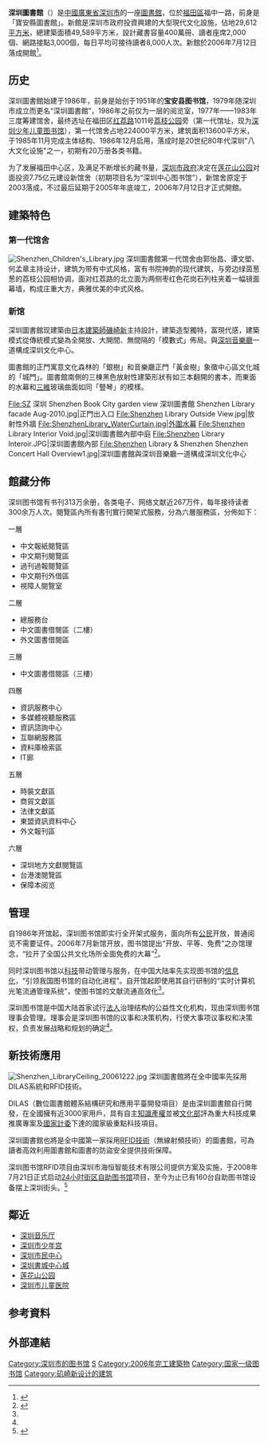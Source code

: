 {{Infobox_Library 
| library_name       = 深圳图书馆
| name_en            = Shenzhen Library
| library_logo       = Shenzhen Library Logo.png
| image              = Shenzhen Library Overview.jpg
| caption            = 
| country            = {{PRC}}
| type               = [[公共图书馆|公共图书馆]]
| scope              = 
| established        = 1986年12月
| ref_legal_mandate  = 
| location           = {{CHN}}[[廣東省|廣東省]][[深圳市|深圳市]][[福田區|福田區]]福中一路2001号
| coordinates        = 
| branch_of          = 深圳图书馆[[理事会|理事会]]
| num_branches       = 3
| items_collected    = 
| collection_size    = （纸质）412万册<br />（电子）360万件
| criteria           = 
| legal_deposit      = 
| req_to_access      = 读者证
| annual_circulation = 
| pop_served         = 
| members            = 96万
| budget             = 7363.4万（2014年）<ref name="2014report">{{cite web|url=http://www.szlib.org.cn/work-report-article/work-report.html|title=深圳图书馆2014年度工作报告|author=深圳图书馆|accessdate=2015-12-02|deadurl=no|archiveurl=https://web.archive.org/web/20160314231723/http://szlib.org.cn/work-report-article/work-report.html|archivedate=2016-03-14}}</ref>
| director           = 张岩
| num_employees      = 
| website            = [http://www.szlib.org.cn/ www.szlib.org.cn]
| phone_num          = [[国际电话区号列表#区域8_--_东亚及特殊服务|+86]] [[中华人民共和国电话区号#广东省75-76|(0)755]] 82841211
}}
{{中国20世纪建筑遗产信息框
|名称 = 深圳图书馆
|建成 = 2005年
|批次 = 第三批
|公布 = 2018年11月24日
}}
'''深圳圖書館'''（{{lang-en|Shenzhen Library}}）是[[中華人民共和國|中國]][[廣東省|廣東省]][[深圳市|深圳市]]的一座[[圖書館|圖書館]]，位於[[福田區|福田區]]福中一路，前身是「寶安縣圖書館」。新館是深圳市政府投資興建的大型現代文化設施，佔地29,612[[平方米|平方米]]，總建築面積49,589平方米，設計藏書容量400萬冊、讀者座席2,000個、網路接點3,000個，每日平均可接待讀者8,000人次。新館於2006年7月12日落成開館<ref>{{cite news|url=http://www.gd.xinhuanet.com/dishi/2006-12/01/content_8675034.htm|title=深圳图书馆新馆今日起全面开放|author=马璇|publisher=深圳特区报|date=2006-12-01|deadurl=yes|archiveurl=https://web.archive.org/web/20070124180027/http://www.gd.xinhuanet.com/dishi/2006-12/01/content_8675034.htm|archivedate=2007-01-24}}</ref>。

== 历史 ==
深圳圖書館始建于1986年，前身是始创于1951年的'''宝安县图书馆'''，1979年随深圳市成立而更名“深圳圖書館”，1986年之前仅为一层的阅览室，1977年——1983年三度筹建馆舍，最终选址在福田区[[红荔路|红荔路]]1011号[[荔枝公园|荔枝公园]]旁（第一代馆址，现为[[深圳少年儿童图书馆|深圳少年儿童图书馆]]），第一代馆舍占地224000平方米，建筑面积13600平方米，于1985年11月完成主体结构、1986年12月启用，落成时是20世纪80年代深圳"八大文化设施"之一，初期有20万册各类书籍。

为了发展福田中心区，及满足不断增长的藏书量，[[深圳市政府|深圳市政府]]决定在[[莲花山公园|莲花山公园]]对面投资7.75亿元建设新馆舍（初期项目名为“深圳中心图书馆”），新馆舍原定于2003落成，不过最后延期于2005年年底竣工，2006年7月12日才正式開館。
== 建築特色 ==
=== 第一代馆舍 ===
[[File:Shenzhen_Children's_Library.jpg|thumb]]
深圳圖書館第一代馆舍由郭怡昌、谭文塱、何孟章主持设计，建筑为带有中式风格，富有书院神韵的现代建筑，与旁边绿茵葱葱的荔枝公园相协调，面对红荔路的北立面为两侧枣红色花岗石列柱夹着一幅镜面幕墙，构成庄重大方，典雅优美的中式风格。

=== 新馆 ===
深圳圖書館现建築由[[日本|日本]][[建築師|建築師]][[磯崎新|磯崎新]]主持設計，建築造型獨特，富現代感，建築模式從傳統模式變為全開放、大開間、無間隔的「模數式」佈局。與[[深圳音樂廳|深圳音樂廳]]一道構成深圳文化中心。

圖書館的正門寓意文化森林的「銀樹」和音樂廳正門「黃金樹」象徵中心區文化城的「城門」。圖書館南側的三棟黑色放射性建築形狀有如三本翻開的書本，而東面的水幕和[[三維|三維]]玻璃曲面如同「豎琴」的模樣。
<gallery>
File:SZ 深圳 Shenzhen Book City garden view 深圳圖書館 Shenzhen Library facade Aug-2010.jpg|正門出入口
File:Shenzhen Library Outside View.jpg|放射性外牆
File:ShenzhenLibrary_WaterCurtain.jpg|外圍水幕
File:Shenzhen Library Interior Void.jpg|深圳圖書館內部中庭
File:Shenzhen Library Interoir.JPG|深圳圖書館內部
File:Shenzhen Library & Shenzhen Shenzhen Concert Hall Overview1.jpg|深圳圖書館與深圳音樂廳一道構成深圳文化中心
</gallery>

== 館藏分佈 ==
深圳图书馆有书刊313万余册，各类电子、网络文献近267万件，每年接待读者300余万人次。閱覽區內所有書刊實行開架式服務，分為六層服務區，分佈如下：
{{col-begin}}
{{col-2}}
;一層 
* 中文報紙閱覽區 
* 中文期刊閱覽區 
* 過刊過報閱覽區 
* 中文期刊外借區 
* 視障人閱覽室

;二層 
* 總服務台 
* 中文圖書借閱區（二樓） 
* 外文圖書借閱區

;三層 
* 中文圖書借閱區（三樓）
{{col-2}}
;四層 
* 資訊服務中心 
* 多媒體視聽服務區 
* 資訊諮詢中心 
* 互聯網服務區 
* 資料庫檢索區 
* IT廊

;五層 
* 時裝文獻區 
* 商貿文獻區 
* 法律文獻區 
* 東盟資訊資料中心 
* 外文報刊區

;六層 
* 深圳地方文獻閱覽區 
* 台港澳閱覽區
* 保障本阅览
{{col-end}}

== 管理 ==
自1986年开馆起，深圳图书馆即实行全开架式服务，面向所有[[公民|公民]]开放，普通阅览不需要证件。2006年7月新馆开放，图书馆提出“开放、平等、免费”之办馆理念，“拉开了全国公共文化场所全面免费的大幕”<ref name="renmin20130731">{{cite news|url=http://paper.people.com.cn/rmrbhwb/html/2013-07/31/content_1276152.htm|title=深圳图书馆缘何“全球最繁忙”|author=张岩& 张森&林坤城|publisher=[[人民日报|人民日报]]海外版|date=2013年7月31日|accessdate=2015-12-02|archive-url=https://web.archive.org/web/20160304075858/http://paper.people.com.cn/rmrbhwb/html/2013-07/31/content_1276152.htm|archive-date=2016年3月4日|dead-url=yes}}</ref>。

同时深圳图书馆以[[科技|科技]]带动管理与服务，在中国大陆率先实现图书馆的[[信息化|信息化]]，“引领我国图书馆的自动化进程”。自开馆起即使用其自行研制的“实时计算机光笔流通管理系统”，使图书馆的文献流通高效化<ref name="renmin20130731"></ref>。

深圳图书馆是中国大陆首家试行[[法人|法人]]治理结构的公益性文化机构，现由深圳图书馆理事会管理。理事会是深圳图书馆的议事和决策机构，行使大事项议事权和决策权，负责发展战略和规划的确定<ref name="2014report"></ref>。

== 新技術應用 ==
[[File:Shenzhen_LibraryCeiling_20061222.jpg|thumb]]
深圳圖書館將在全中國率先採用DILAS系統和RFID技術。

DILAS（數位圖書館體系結構研究和應用平臺開發項目）是由深圳圖書館自行開發，在全國擁有近3000家用戶，具有自主[[知識產權|知識產權]]並被[[中华人民共和国文化部|文化部]]評為重大科技成果推廣專案及[[国家标准化管理委员会|國家計委]]下達的國家級重點科技項目。

深圳圖書館也將是全中國第一家採用[[RFID|RFID技術]]（無線射頻技術）的圖書館，可為讀者高效利用圖書館和圖書的防盜安全提供技術保障。

深圳图书馆RFID项目由深圳市海恒智能技术有限公司提供方案及实施，于2008年7月21日正式启动[[自助图书馆|24小时街区自助图书馆]]项目，至今为止已有160台自助图书馆设备摆上深圳街头。<ref>{{cite news|url=http://www.infzm.com/content/33126|title=深圳自助图书馆 ATM机：吐的不是钱，是知识|author=万静|publisher=[[南方周末|南方周末]]|date=2009-08-20|accessdate=2010-09-20|archive-date=2019-09-10|archive-url=https://web.archive.org/web/20190910064941/http://www.infzm.com/content/33126|dead-url=no}}</ref>

==鄰近==
*[[深圳音乐厅|深圳音乐厅]]
*[[深圳市少年宫|深圳市少年宫]]
*[[市民中心_(深圳)|深圳市民中心]]
*[[深圳書城中心城|深圳書城中心城]]
*[[莲花山公园|莲花山公园]]
*[[深圳市儿童医院|深圳市儿童医院]]

== 参考資料 ==
{{reflist}}

== 外部連結 ==
{{commonscat|Shenzhen Library}}


{{coord|22|32|55|N|114|03|07|E|display=title|scale:10000}}

{{深圳}}
{{中国20世纪建筑遗产}}
[[Category:深圳市的图书馆|Category:深圳市的图书馆]]
[[Category:福田區|S]]
[[Category:2006年完工建築物|Category:2006年完工建築物]]
[[Category:国家一级图书馆|Category:国家一级图书馆]]
[[Category:矶崎新设计的建筑|Category:矶崎新设计的建筑]]
